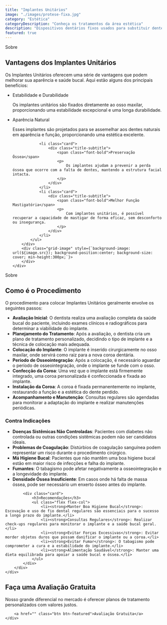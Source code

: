 ```yaml
---
title: "Implantes Unitários"
image: "./images/protese-fixa.jpg"
category: "Estética"
categoryDescription: "Conheça os tratamentos da área estética"
description: "Dispositivos dentários fixos usados para substituir dentes perdidos, proporcionando uma aparência e funcionalidade natural."
featured: true
---
```



<section class="bg-primary">
	<div class="container grid grid-cols-2">
		<div class="flex flex-col">
			<div class="title-subtitle">
				<div>
					<span class="font-accent">Sobre</span>
					<h2 class="font-bold fs-600">Vantagens dos Implantes Unitários</h2>
				</div>
				<p>
					Os Implantes Unitários oferecem uma série de vantagens que podem melhorar sua aparência e saúde bucal. Aqui estão alguns dos principais benefícios:
				</p>
			</div>
			<ul class="grid grid-cols-2">
				<li class="card">
					<div class="title-subtitle">
						<span class="font-bold">Estabilidade e Durabilidade</span>
						<p>
							Os implantes unitários são fixados diretamente ao osso maxilar, proporcionando uma estabilidade excepcional e uma longa durabilidade.
						</p>
					</div>
				</li>
				<li class="card">
					<div class="title-subtitle">
						<span class="font-bold">Aparência Natural</span>
						<p>
							Esses implantes são projetados para se assemelhar aos dentes naturais em aparência e função, proporcionando uma estética excelente.
						</p>
					</div>
				</li>

				<li class="card">
					<div class="title-subtitle">
						<span class="font-bold">Preservação Óssea</span>
						<p>
							Os implantes ajudam a prevenir a perda óssea que ocorre com a falta de dentes, mantendo a estrutura facial intacta.
						</p>
					</div>
				</li>
				<li class="card">
					<div class="title-subtitle">
						<span class="font-bold">Melhor Função Mastigatória</span>
						<p>
							Com implantes unitários, é possível recuperar a capacidade de mastigar de forma eficaz, sem desconforto ou insegurança.
						</p>
					</div>
				</li>
			</ul>
		</div>
		<div class="grid-image" style={`background-image: url(${image.src}); background-position:center; background-size: cover; min-height:300px;`}>
		</div>
	</div>
</section>

<section class="bg-primary">
	<div class="container grid grid-cols-2">
		<div class="flex flex-col">
			<div class="title-subtitle">
				<div>
					<span class="font-accent">Sobre</span>
					<h2 class="font-bold fs-600">Como é o Procedimento</h2>
				</div>
				<div>
				<p>
					O procedimento para colocar Implantes Unitários geralmente envolve os seguintes passos:
				</p>
				<ul class="flex flex-col">
					<li><strong>Avaliação Inicial</strong>: O dentista realiza uma avaliação completa da saúde bucal do paciente, incluindo exames clínicos e radiográficos para determinar a viabilidade do implante.</li>
					<li><strong>Planejamento do Tratamento</strong>: Após a avaliação, o dentista cria um plano de tratamento personalizado, decidindo o tipo de implante e a técnica de colocação mais adequada.</li>
					<li><strong>Colocação do Implante</strong>: O implante é inserido cirurgicamente no osso maxilar, onde servirá como raiz para a nova coroa dentária.</li>
					<li><strong>Período de Osseointegração</strong>: Após a colocação, é necessário aguardar o período de osseointegração, onde o implante se funde com o osso.</li>
					<li><strong>Confecção da Coroa</strong>: Uma vez que o implante está firmemente integrado, uma coroa personalizada é confeccionada e fixada ao implante.</li>
					<li><strong>Instalação da Coroa</strong>: A coroa é fixada permanentemente no implante, restaurando a função e a estética do dente perdido.</li>
					<li><strong>Acompanhamento e Manutenção</strong>: Consultas regulares são agendadas para monitorar a adaptação do implante e realizar manutenções periódicas.</li>
				</ul>
</div>
			</div>
		</div>
		<div class="flex flex-col">
			<div class="card">
				<h3>Contra Indicações</h3>
				<ul class="flex flex-col">
					<li><strong>Doenças Sistêmicas Não Controladas</strong>: Pacientes com diabetes não controlada ou outras condições sistêmicas podem não ser candidatos ideais.</li>
					<li><strong>Problemas de Coagulação</strong>: Distúrbios de coagulação sanguínea podem representar um risco durante o procedimento cirúrgico.</li>
					<li><strong>Má Higiene Bucal</strong>: Pacientes que não mantêm uma boa higiene bucal estão em maior risco de infecções e falha do implante.</li>
					<li><strong>Fumantes</strong>: O tabagismo pode afetar negativamente a osseointegração e a longevidade do implante.</li>
					<li><strong>Densidade Óssea Insuficiente</strong>: Em casos onde há falta de massa óssea, pode ser necessário um enxerto ósseo antes do implante.</li>
				</ul>
			</div>

			<div class="card">
				<h3>Recomendações</h3>
				<ul class="flex flex-col">
					<li><strong>Manter Boa Higiene Bucal</strong>: Escovação e uso de fio dental regulares são essenciais para o sucesso a longo prazo do implante.</li>
					<li><strong>Consultas Regulares</strong>: Realizar check-ups regulares para monitorar o implante e a saúde bucal geral.</li>
					<li><strong>Evitar Forças Excessivas</strong>: Evitar morder objetos duros que possam danificar o implante ou a coroa.</li>
					<li><strong>Evitar Fumar</strong>: O tabagismo pode comprometer a cura e a estabilidade do implante.</li>
					<li><strong>Alimentação Saudável</strong>: Manter uma dieta equilibrada para apoiar a saúde bucal e óssea.</li>
				</ul>
			</div>
		</div>
	</div>
</section>

<section class="bg-contrast">
	<div class="container flex flex-col">
		<div class="title-subtitle">
			<h2 class="font-bold fs-600">Faça uma Avaliação Gratuita</h2>
			<p>Nosso grande diferencial no mercado é oferecer planos de tratamento personalizados com valores justos.</p>
		</div>

		<a href="" class="btn btn-featured">Avaliação Gratuita</a>
	</div>
</section>
